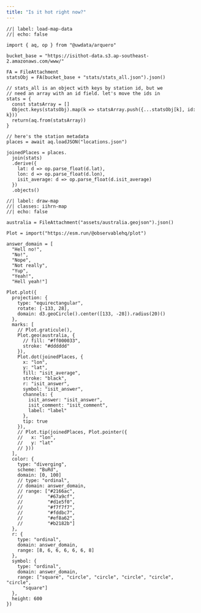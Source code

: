 ```yaml
---
title: "Is it hot right now?"
---
```


```ojs
//| label: load-map-data
//| echo: false

import { aq, op } from "@uwdata/arquero"

bucket_base = "https://isithot-data.s3.ap-southeast-2.amazonaws.com/www/"

FA = FileAttachment
statsObj = FA(bucket_base + "stats/stats_all.json").json()

// stats_all is an object with keys by station id, but we
// need an array with an id field. let's move the ids in
stats = {
  const statsArray = []
  Object.keys(statsObj).map(k => statsArray.push({...statsObj[k], id: k}))
  return(aq.from(statsArray))
}

// here's the station metadata
places = await aq.loadJSON("locations.json")

joinedPlaces = places.
  join(stats)
  .derive({
    lat: d => op.parse_float(d.lat),
    lon: d => op.parse_float(d.lon),
    isit_average: d => op.parse_float(d.isit_average)
  })
  .objects()
```

```ojs
//| label: draw-map
//| classes: iihrn-map
//| echo: false

australia = FileAttachment("assets/australia.geojson").json()

Plot = import("https://esm.run/@observablehq/plot")

answer_domain = [
  "Hell no!",
  "No!",
  "Nope",
  "Not really",
  "Yup",
  "Yeah!",
  "Hell yeah!"]

Plot.plot({
  projection: {
    type: "equirectangular",
    rotate: [-133, 28],
    domain: d3.geoCircle().center([133, -28]).radius(20)()
  },
  marks: [
    // Plot.graticule(),
    Plot.geo(australia, {
      // fill: "#ff000033",
      stroke: "#dddddd"
    }),
    Plot.dot(joinedPlaces, {
      x: "lon",
      y: "lat",
      fill: "isit_average",
      stroke: "black",
      r: "isit_answer",
      symbol: "isit_answer",
      channels: {
        isit_answer: "isit_answer",
        isit_comment: "isit_comment",
        label: "label"
      },
      tip: true
    }),
    // Plot.tip(joinedPlaces, Plot.pointer({
    //   x: "lon",
    //   y: "lat"
    // }))
  ],
  color: {
    type: "diverging",
    scheme: "BuRd",
    domain: [0, 100]
    // type: "ordinal",
    // domain: answer_domain,
    // range: ["#2166ac",
    //         "#67a9cf",
    //         "#d1e5f0",
    //         "#f7f7f7",
    //         "#fddbc7",
    //         "#ef8a62",
    //         "#b2182b"]
  },
  r: {
    type: "ordinal",
    domain: answer_domain,
    range: [8, 6, 6, 6, 6, 6, 8]
  },
  symbol: {
    type: "ordinal",
    domain: answer_domain,
    range: ["square", "circle", "circle", "circle", "circle", "circle",
      "square"]
  },
  height: 600
})

```



